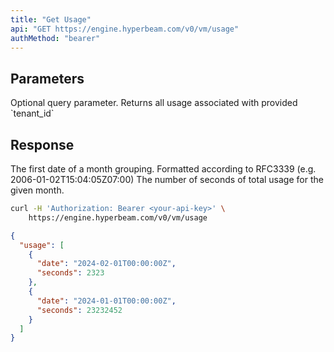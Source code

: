 ```yaml
---
title: "Get Usage"
api: "GET https://engine.hyperbeam.com/v0/vm/usage"
authMethod: "bearer"
---
```


## Parameters

<ParamField query="tenant_id" type="string">
  Optional query parameter. Returns all usage associated with provided `tenant_id`
</ParamField>

## Response

<ResponseField name="usage" type="object">

<Expandable>
  <ResponseField name="date" type="string">
    The first date of a month grouping. Formatted according to RFC3339
    (e.g. 2006-01-02T15:04:05Z07:00)
  </ResponseField>

  <ResponseField name="seconds" type="number">
		The number of seconds of total usage for the given month.
  </ResponseField>
</Expandable>

</ResponseField>

<RequestExample>

```bash cURL
curl -H 'Authorization: Bearer <your-api-key>' \
    https://engine.hyperbeam.com/v0/vm/usage
```

</RequestExample>

<ResponseExample>

```json Response Example
{
  "usage": [
    {
      "date": "2024-02-01T00:00:00Z",
      "seconds": 2323
    },
    {
      "date": "2024-01-01T00:00:00Z",
      "seconds": 23232452
    }
  ]
}
```

</ResponseExample>
